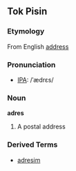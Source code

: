 ==Tok Pisin==
===Etymology===
From English [[address]]

===Pronunciation===
* [[Wiktionary:Pronunciation_key|IPA]]: /ˈædrɛs/

===Noun===
'''adres'''
# A postal address

===Derived Terms===
* [[adresim]]
